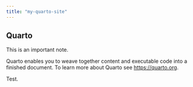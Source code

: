 ```yaml
---
title: "my-quarto-site"
---
```


## Quarto

::: callout
This is an important note.
:::

Quarto enables you to weave together content and executable code into a finished document. To learn more about Quarto see <https://quarto.org>.

Test.
